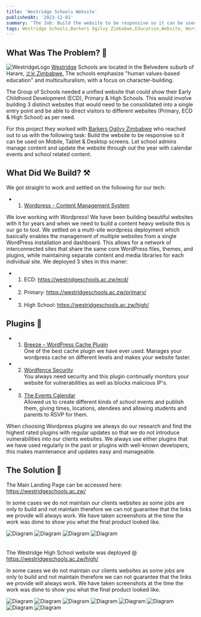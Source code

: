 ```yaml
---
title: 'Westridge Schools Website'
publishedAt: '2023-12-01'
summary: 'The Job: Build the website to be responsive so it can be used on Mobile, Tablet & Desktop screens. Let school admins manage content and update the website through out the year with calendar events and school related content.'
tags: Westridge Schools,Barkers Ogilvy Zimbabwe,Education,Website, Wordpress
---
```


## What Was The Problem? 🤔
<img src="/westridge/logo.jpeg" alt="WestridgeLogo" width="auto"/>
<a class="hover:text-blue-400 text-blue-300 decoration-blue-400 pointer-mouse" rel="noopener noreferrer" target="_blank" href="https://en.wikipedia.org/wiki/Westridge_High_School">Westridge</a>
Schools are located in the Belvedere suburb of Harare, <a class="hover:text-green-600 dark:hover:text-yellow-500 text-green-400 decoration-yellow-400 pointer-mouse" rel="noopener noreferrer" target="_blank" href="https://en.wikipedia.org/wiki/Zimbabwe">🇿🇼 Zimbabwe.</a>
The schools emphasize "human values-based education" and multiculturalism, with a focus on character-building.

The Group of Schools needed a unified website that could show their Early Childhood Development (ECD), Primary & High Schools. This would involve building 3 distinct websites that would need to
be consolidated into a single entry point and be able to direct visitors to different websites (Primary, ECD & High School) as per need. 

For this project they worked with <a class="hover:text-red-600 dark:hover:text-red-500 text-red-400 decoration-red-400 pointer-mouse" rel="noopener noreferrer" target="_blank" href="https://www.instagram.com/ogilvyzimbabwe/">Barkers Ogilvy Zimbabwe</a> 
who reached out to us with the following task:
Build the website to be responsive so it can be used on Mobile, Tablet & Desktop screens. Let school admins manage content and update the website through out the year with calendar events and school related content.

## What Did We Build? ⚒️

We got straight to work and settled on the following for our tech:
- 1. <a href="http://wordpress.org/" rel="noopener noreferrer" target="_blank">Wordpress - Content Management System</a>

We love working with Wordpress! We have been building beautiful websites with it for years and when we need to build a content heavy website this is our go to tool.
We settled on a multi-site wordpress deployment which basically enables the management of multiple websites from a single WordPress installation and dashboard. 
This allows for a network of interconnected sites that share the same core WordPress files, themes, and plugins, while maintaining separate content and media libraries for each individual site. 
We deployed 3 sites in this maner: 

- 1. ECD: https://westridgeschools.ac.zw/ecd/
- 2. Primary: https://westridgeschools.ac.zw/primary/
- 3. High School: https://westridgeschools.ac.zw/high/



## Plugins 🔌
- 1. <a href="https://wordpress.org/plugins/breeze/" rel="noopener noreferrer" target="_blank">Breeze – WordPress Cache Plugin</a><br/>
One of the best cache plugin we have ever used. Manages your wordpress cache on different levels and makes your website faster.

- 2. <a href="https://www.wordfence.com/" rel="noopener noreferrer" target="_blank">Wordfence Security</a><br/>
You always need security and this plugin continually monitors your website for vulnerabilities as well as blocks malicious IP's.

- 3. <a href="https://theeventscalendar.com/" rel="noopener noreferrer" target="_blank">The Events Calendar</a><br/>
Allowed us to create different kinds of school events and publish them, giving times, locations, atendees and allowing students and parents to RSVP for them.

When choosing Wordpress plugins we always do our research and find the highest rated plugins with regular updates so that we do not introduce vulnerabilities
into our clients websites. We always use either plugins that we have used regularly in the past or plugins with well-known developers, this makes maintenance and updates easy and manageable.






## The Solution 🎉
The Main Landing Page can be accessed here: <a class="hover:text-blue-800 text-blue-600 pointer-mouse" rel="noopener noreferrer" target="_blank" href="https://westridgeschools.ac.zw/">https://westridgeschools.ac.zw/</a>

<p class="text-xs">In some cases we do not maintain our clients websites as some jobs are only to build and not maintain therefore we can not guarantee that the links we provide will always work.
We have taken screenshots at the time the work was done to show you what the final product looked like.</p>

<img src="/westridge/1.png" alt="Diagram" width="auto"/>
<img src="/westridge/2.png" alt="Diagram" width="auto"/>
<img src="/westridge/3.png" alt="Diagram" width="auto"/>
<img src="/westridge/4.png" alt="Diagram" width="auto"/>
<br/><br/><br/>
The Westridge High School website was deployed @ <a class="hover:text-blue-800 text-blue-600 pointer-mouse" rel="noopener noreferrer" target="_blank" href="https://westridgeschools.ac.zw/high/">https://westridgeschools.ac.zw/high/</a>
<p class="text-xs">In some cases we do not maintain our clients websites as some jobs are only to build and not maintain therefore we can not guarantee that the links we provide will always work.
We have taken screenshots at the time the work was done to show you what the final product looked like.</p>
<img src="/westridge/5.png" alt="Diagram" width="auto"/>
<img src="/westridge/6.png" alt="Diagram" width="auto"/>
<img src="/westridge/7.png" alt="Diagram" width="auto"/>
<img src="/westridge/8.png" alt="Diagram" width="auto"/>
<img src="/westridge/9.png" alt="Diagram" width="auto"/>
<img src="/westridge/10.png" alt="Diagram" width="auto"/>
<img src="/westridge/11.png" alt="Diagram" width="auto"/>
<img src="/westridge/12.png" alt="Diagram" width="auto"/>




